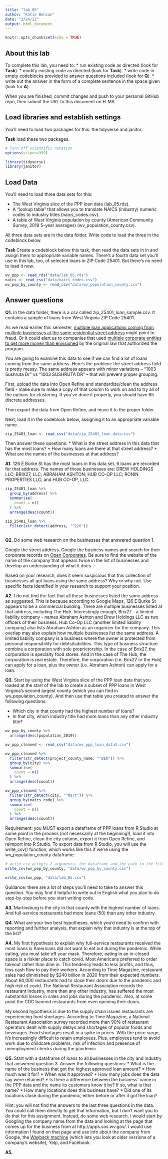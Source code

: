 ```yaml
---
title: "lab_05"
author: "Katie Benzan"
date: "2/24/22"
output: html_document
---
```


```r
knitr::opts_chunk$set(echo = TRUE)
```

## About this lab

To complete this lab, you need to:
* run existing code as directed (look for **Task**).
* modify existing code as directed (look for **Task**).
* write code in empty codeblocks provided to answer questions included (look for **Q**).
* write out the answer in the form of a complete sentence in the space given (look for **A**).

When you are finished, commit changes and push to your personal GitHub repo, then submit the URL to this document on ELMS.

## Load libraries and establish settings

You'll need to load two packages for this: the tidyverse and janitor.

**Task** load these two packages.

```r
# Turn off scientific notation
options(scipen=999)

library(tidyverse)
library(janitor)

```

## Load Data

You'll need to load three data sets for this:

* The West Virginia slice of the PPP loan data (lab_05.rds).
* A "lookup table" that allows you to translate NAICS (industry) numeric codes to industry titles (naics_codes.csv).
* A table of West Virginia population by county (American Community Survey, 2019 5-year averages) (wv_population_county.csv).

All three data sets are in the data folder.  Write code to load the three in the codeblock below.

**Task** Create a codeblock below this task, then read the data sets in in and assign them to appropriate variable names. There's a fourth data set you'll use in this lab, too, of selected loans in ZIP Code 25401. But there's no need to load it now.

```r
wv_ppp <- read_rds("data/lab_05.rds")
naics <- read_csv("data/naics_codes.csv")
wv_pop_by_county <- read_csv("data/wv_population_county.csv")
```


## Answer questions

**Q1.** In the data folder, there is a csv called zip_25401_loan_sample.csv.  It contains a sample of loans from West Virginia ZIP Code 25401.

As we read earlier this semester, [multiple loan applications coming from multiple businesses at the same residential street address](https://www.nytimes.com/2021/08/17/business/ppp-fraud-covid.html) might point to fraud. Or it could alert us to companies that used [multiple corporate entities to get more money than envisioned](https://www.propublica.org/article/different-names-same-address-how-big-businesses-got-government-loans-meant-for-small-businesses) by the original law that authorized the program.   

You are going to examine this data to see if we can find a lot of loans coming from the same address.  Here's the problem: the street address field is pretty messy.  The same address appears with minor variations --  "1003 Sushruta Dr" vs "1003 SUSHRUTA DR" -- that will prevent proper grouping.

First, upload the data into Open Refine and standardize/clean the address field - make sure to make a copy of that column to work on and to try all of the options for clustering. If you've done it properly, you should have 65 discrete addresses.

Then export the data from Open Refine, and move it to the proper folder.

Next, load it in the codeblock below, assigning it to an appropriate variable name.

```r
zip_25401_loan <- read_csv("data/zip_25401_loan_data.csv")
```


Then answer these questions:
* What is the street address in this data that has the most loans?
* How many loans are there at that street address?
* What are the names of the businesses at that address?

**A1.** 
 126 E Burke St has the most loans in this data set. 6 loans are recorded for that address. 
The names of those businesses are: DREW HOLDINGS LLC; BRIX27, LLC; ABRAHAM ASHTON; HUB CO-OP LLC; RONIN PROPERTIES LLC; and HUB CO-OP, LLC.
```r
zip_25401_loan %>% 
  group_by(address) %>% 
  summarise(
    count = n()
  ) %>% 
  arrange(desc(count))

zip_25401_loan %>% 
  filter(str_detect(address, "^126"))
  
```

**Q2.** Do some web research on the businesses that answered question 1.  

Google the street address.  Google the business names and search for their corporate records on [Open Corporates](https://opencorporates.com/). Be sure to find the website of the name of the company that appears twice in the list of businesses and develop an understanding of what it does.

Based on your research, does it seem suspicious that this collection of businesses all got loans using the same address? Why or why not. Use specific facts identified in your research to support your position.

**A2.**
I do not find the fact that all these businesses listed the same address as suggested. This is because according to Google Maps, 126 E Burke St appears to be a commercial building. There are multiple businesses listed at that address, including The Hub. Interestingly enough, Brix27 - a limited liability company - names Abraham Ashton and Drew Holdings LLC as two officers of their business. Hub Co-Op LLC (another limited liability company) also lists Abraham Ashton as an organizer for the company. This overlap may also explain how multiple businesses list the same address. A limited liability company is a business where the owner is protected from personal responsibility for debts/liabilities. This type of business structure combine a corporation with sole proprietorship. In the case of Brix27, the corporation is specialty food stores. And in the case of The Hub, the corporation is real estate. Therefore, the corporation (i.e. Brix27 or the Hub) can apply for a loan, plus the owner (i.e. Abraham Ashton) can apply for a loan.

**Q3.** Start by using the West Virginia slice of the PPP loan data that you loaded at the start of the lab to create a subset of PPP loans in West Virginia's second largest county (which you can find in wv_population_county). And then use that table you created to answer the following questions:

* Which city in that county had the highest number of loans?
* In that city, which industry title had more loans than any other industry title?

```r
wv_pop_by_county %>% 
  arrange(desc(population_2019))

wv_ppp_cleaned <- read_csv("data/wv_ppp_loan_data3.csv")

wv_ppp_cleaned %>% 
  filter(str_detect(project_county_name, "^BER")) %>% 
  group_by(city) %>% 
  summarise(
    count = n()
  ) %>% 
  arrange(desc(count))

wv_ppp_cleaned %>% 
  filter(str_detect(city, "^Mart")) %>% 
  group_by(naics_code) %>% 
  summarise(
    count = n()
  ) %>% 
  arrange(desc(count))
```


Requirement: you MUST export a dataframe of PPP loans from R Studio at some point in the process (not necessarily at the beginning!), load it into Open Refine, clean the city column, export it from Open Refine, and reimport into R Studio. To export data from R Studio, you will use the write_csv() function, which works like this if we're using the wv_population_county dataframe:

```r
# write_csv accepts 2 arguments: the dataframe and the path to the file you write out
write_csv(wv_pop_by_county, "data/wv_pop_by_county.csv")

write_csv(wv_ppp, "data/lab_05.csv")
```

Guidance: there are a lot of steps you'll need to take to answer this question. You may find it helpful to write out in English what you plan to do step-by-step before you start writing code.   

**A3.**
Martinsburg is the city in that county with the highest number of loans. And full-service restaurants had more loans (50) than any other industry.

**Q4.** What are your two best hypotheses, which you'd need to confirm with reporting and further analysis, that explain why that industry is at the top of the list?

**A4.**
My first hypothesis to explain why full-service restaurants received the most loans is Americans did not want to eat out during the pandemic. While eating, you must take off your mask. Therefore, eating in an in-closed space is a riskier place to catch covid. Most Americans preferred to order takeout rather than dine in. This tendency leads to less profits, and thus, less cash flow to pay their workers. According to Time Magazine, restaurant sales had diminished by $240 billion in 2020 from their expected numbers. About 80,000 restaurants had to close their doors due to the pandemic and high risk of covid. The National Restaurant Association records the restaurant industry, more than any other industry, has suffered the most substantial losses in sales and jobs during the pandemic. Also, at some point the CDC banned restaurants from even opening their doors.

My second hypothesis is due to the supply chain issues restaurants are experiencing food shortages. According to Time Magazine, a National Restaurant Association survey recorded more than 90% of restaurant operators dealt with supply delays and shortages of popular foods and beverages. Food shortages result in a spike in prices. With the price surge, it’s increasingly difficult to retain employees. Plus, employees tend to avoid work due to childcare problems, risk of infection and presence of unemployment checks during the pandemic. 

**Q5.** Start with a dataframe of loans to all businesses in the city and industry that answered question 3. Answer the following questions:
* What is the name of the business that got the highest approved loan amount?
* How much was it for?
* When was it approved?
* How many jobs does the data say were retained?
* Is there a difference between the business' name in the PPP data and the name its customers know it by? If so, what is that name?
* How many locations does this business have?
* Did one of its locations close during the pandemic, either before or after it got the loan?

Hint: you will not find the answers to the last three questions in the data.  You could call them directly to get that information, but I don't want you to do that for this assignment.  Instead, do some web research. I would start by Googling the company name from the data and looking at the page that comes up for the business from at http://apps.sos.wv.gov/. I would use information I found on that page and use info about the company from Google, the [Wayback machine](https://archive.org/web/) (which lets you look at older versions of a company's website), Yelp, and Facebook.

**A5.**
